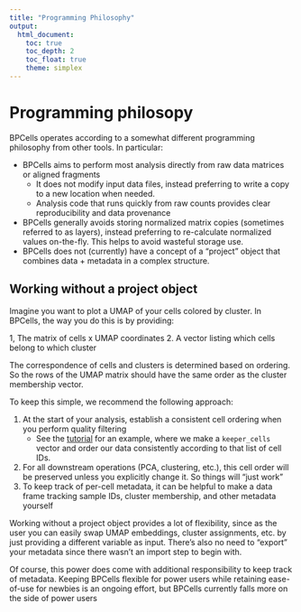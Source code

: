 ```yaml
---
title: "Programming Philosophy"
output: 
  html_document:
    toc: true
    toc_depth: 2
    toc_float: true
    theme: simplex
---
```


# Programming philosopy
BPCells operates according to a somewhat different programming philosophy from
other tools. In particular:

- BPCells aims to perform most analysis directly from raw data matrices or aligned fragments
  - It does not modify input data files, instead preferring to write a copy to a new location when needed.
  - Analysis code that runs quickly from raw counts provides clear reproducibility and data provenance
- BPCells generally avoids storing normalized matrix copies (sometimes referred to
  as layers), instead preferring to re-calculate normalized values on-the-fly. This
  helps to avoid wasteful storage use.
- BPCells does not (currently) have a concept of a "project" object that combines data + metadata in a complex structure. 

## Working without a project object
Imagine you want to plot a UMAP of your cells colored by cluster. In BPCells,
the way you do this is by providing:

  1, The matrix of cells x UMAP coordinates
  2. A vector listing which cells belong to which cluster

The correspondence of cells and clusters is determined based on ordering. So the
rows of the UMAP matrix should have the same order as the cluster membership vector.

To keep this simple, we recommend the following approach:

  1. At the start of your analysis, establish a consistent cell ordering when
    you perform quality filtering 
      - See the [tutorial](../pbmc3k.html#select-high-quality-cells) for an
        example, where we make a `keeper_cells` vector and order our data
        consistently according to that list of cell IDs.
  2. For all downstream operations (PCA, clustering, etc.), this cell order will
    be preserved unless you explicitly change it. So things will "just work"
  3. To keep track of per-cell metadata, it can be helpful to make a data frame
    tracking sample IDs, cluster membership, and other metadata yourself

Working without a project object provides a lot of flexibility, since as the
user you can easily swap UMAP embeddings, cluster assignments, etc. by just
providing a different variable as input. There's also no need to "export"
your metadata since there wasn't an import step to begin with.

Of course, this power does come with additional responsibility to keep track of
metadata. Keeping BPCells flexible for power users while retaining ease-of-use
for newbies is an ongoing effort, but BPCells currently falls more on the side
of power users
